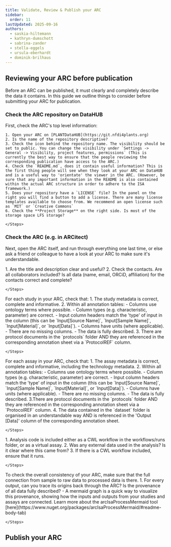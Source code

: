 ```yaml
---
title: Validate, Review & Publish your ARC
sidebar:
  order: 11
lastUpdated: 2025-09-16
authors:
  - saskia-hiltemann
  - kathryn-dumschott
  - sabrina-zander
  - stella-eggels
  - ursula-eberhardt
  - dominik-brilhaus
---
```





<ValidateARC />


## Reviewing your ARC before publication

Before an ARC can be published, it must clearly and completely describe the data it contains. In this guide we outline things to consider before submitting your ARC for publication.

### Check the ARC repository on DataHUB

First, check the ARC's top level information:

<Card icon="pen" title="DataHUB repository">
    <Steps>

    1. Open your ARC on [PLANTDataHUB](https://git.nfdi4plants.org)
    2. Is the name of the repository descriptive?
    3. Check the icon behind the repository name. The visibility should be set to public. You can change the visibility under `Settings -> General -> Visibility, project features, permissions` (This is currently the best way to ensure that the people reviewing the corresponding publication have access to the ARC.)
    4. Check the `README.md`, does it contain useful information? This is the first thing people will see when they look at your ARC on DataHUB and is a useful way to 'orientate' the viewer in the ARC. (However, be sure that any important information in the README is also contained within the actual ARC structure in order to adhere to the ISA framework.)
    5. Does your repository have a `LICENSE` file? In the panel on the right you will find a button to add a license. There are many license templates available to choose from. We recommend an open license such as `MIT` or `Creative Commons`
    6. Check the **Project Storage** on the right side. Is most of the storage space LFS storage?

    </Steps>
</Card>

### Check the ARC (e.g. in ARCitect)

Next, open the ARC itself, and run through everything one last time, or else ask a friend or colleague to have a look at your ARC to make sure it's understandable.

<Card icon="pen" title="Investigation">
    <Steps>
    1. Are the title and description clear and useful?
    2. Check the contacts. Are all collaborators included? Is all data (name, email, ORCiD, affiliation) for the contacts correct and complete?


    </Steps>
</Card>

<Card icon="pen" title="Studies">
For each study in your ARC, check that:
    <Steps>
    1. The study metadata is correct, complete and informative.
    2. Within all annotation tables:
       - Columns use ontology terms where possible.
       - Column types (e.g. characteristic, parameter) are correct.
       - Input column headers match the 'type' of input in the column (this can be `Input[Source Name]`, `Input[Sample Name]`, `Input[Material]`, or `Input[Data]`).
       - Columns have units (where applicable).
       - There are no missing columns.
       - The data is fully described.
    3. There are protocol documents in the `protocols` folder AND they are referenced in the corresponding annotation sheet via a `ProtocolREF` column.

    </Steps>
</Card>

<Card icon="pen" title="Assays">
For each assay in your ARC, check that:
    <Steps>
    1. The assay metadata is correct, complete and informative, including the technology metadata.
    2. Within all annotation tables:
       - Columns use ontology terms where possible.
       - Column types (e.g. characteristic, parameter) are correct.
       - Input column headers match the 'type' of input in the column (this can be `Input[Source Name]`, `Input[Sample Name]`, `Input[Material]`, or `Input[Data]`).
       - Columns have units (where applicable).
       - There are no missing columns.
       - The data is fully described.
    3.There are protocol documents in the `protocols` folder AND they are referenced in the corresponding annotation sheet via a `ProtocolREF` column.
    4. The data contained in the `dataset` folder is organised in an understandable way AND is referenced in the 'Output [Data]' column of the corresponding annotation sheet.

    </Steps>
</Card>

<Card icon="pen" title="Runs and Workflows">
    <Steps>
    1. Analysis code is included either as a CWL workflow in the workflows/runs folder, or as a virtual assay.
    2. Was any external data used in the analysis? Is it clear where this came from?
    3. If there is a CWL workflow included, ensure that it runs.

    </Steps>
</Card>

<Card icon="pen" title="All together">
To check the overall consistency of your ARC, make sure that the full connection from sample to raw data to processed data is there.
    <Steps>
    1. For every output, can you trace its origins back through the ARC? Is the provenance of all data fully described?
       - A mermaid graph is a quick way to visualize this provenance, showing how the inputs and outputs from your studies and assays are connected. Learn more about the arcIsaProcessMermaid tool [here](https://www.nuget.org/packages/arcIsaProcessMermaid/#readme-body-tab)

    </Steps>
</Card>



## Publish your ARC
